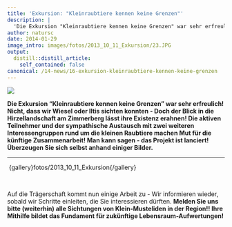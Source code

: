 ```yaml
---
title: 'Exkursion: "Kleinraubtiere kennen keine Grenzen"'
description: |
  'Die Exkursion "Kleinraubtiere kennen keine Grenzen" war sehr erfreulich! Nicht, dass wir Wiesel oder Iltis sichten konnten - Doch der Blick in die Hirzellandschaft am Zimmerberg lässt ihre Existenz erahnen! Die aktiven Teilnehmer und der sympathische Austausch mit zwei weiteren Interessengruppen rund um die kleinen Raubtiere machen Mut für die künftige Zusammenarbeit! Man kann sagen - das Projekt ist lanciert! Überzeugen Sie sich selbst anhand einiger Bilder. '
author: natursc
date: 2014-01-29
image_intro: images/fotos/2013_10_11_Exkursion/23.JPG
output:
  distill::distill_article:
    self_contained: false
canonical: /14-news/16-exkursion-kleinraubtiere-kennen-keine-grenzen
---
```


![](images/fotos/2013_10_11_Exkursion/23.JPG) <!--image_intro-->

**Die Exkursion "Kleinraubtiere kennen keine Grenzen" war sehr
erfreulich! Nicht, dass wir Wiesel oder Iltis sichten konnten - Doch der
Blick in die Hirzellandschaft am Zimmerberg lässt ihre Existenz erahnen!
Die aktiven Teilnehmer und der sympathische Austausch mit zwei weiteren
Interessengruppen rund um die kleinen Raubtiere machen Mut für die
künftige Zusammenarbeit! Man kann sagen - das Projekt ist lanciert!
Überzeugen Sie sich selbst anhand einiger Bilder.**

------------------------------------------------------------------------

 {gallery}fotos/2013\_10\_11\_Exkursion{/gallery}

 

Auf die Trägerschaft kommt nun einige Arbeit zu - Wir informieren
wieder, sobald wir Schritte einleiten, die Sie interessieren dürften.
**Melden Sie uns bitte (weiterhin) alle Sichtungen von Klein-Musteliden
in der Region!! Ihre Mithilfe bildet das Fundament für zukünftige
Lebensraum-Aufwertungen!**

<!--http://wieselundco.ch/14-news/16-exkursion-kleinraubtiere-kennen-keine-grenzen-->
